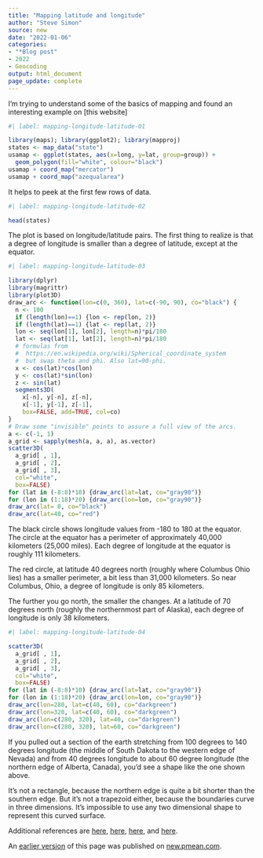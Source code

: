 ```yaml
---
title: "Mapping latitude and longitude"
author: "Steve Simon"
source: new
date: "2022-01-06"
categories: 
- "*Blog post"
- 2022
- Geocoding
output: html_document
page_update: complete
---
```


I'm trying to understand some of the basics of mapping and found an interesting example on [this website]

```r
#| label: mapping-longitude-latitude-01

library(maps); library(ggplot2); library(mapproj)
states <- map_data("state")
usamap <- ggplot(states, aes(x=long, y=lat, group=group)) +
  geom_polygon(fill="white", colour="black")
usamap + coord_map("mercator")
usamap + coord_map("azequalarea") 
```

It helps to peek at the first few rows of data.

```r
#| label: mapping-longitude-latitude-02

head(states)
```

The plot is based on longitude/latitude pairs. The first thing to realize is that a degree of longitude is smaller than a degree of latitude, except at the equator. 

```r
#| label: mapping-longitude-latitude-03

library(dplyr)
library(magrittr)
library(plot3D)
draw_arc <- function(lon=c(0, 360), lat=c(-90, 90), co="black") {
  n <- 100
  if (length(lon)==1) {lon <- rep(lon, 2)}
  if (length(lat)==1) {lat <- rep(lat, 2)}
  lon <- seq(lon[1], lon[2], length=n)*pi/180
  lat <- seq(lat[1], lat[2], length=n)*pi/180
  # formulas from 
  #  https://en.wikipedia.org/wiki/Spherical_coordinate_system
  #  but swap theta and phi. Also lat=90-phi.
  x <- cos(lat)*cos(lon)
  y <- cos(lat)*sin(lon)
  z <- sin(lat)
  segments3D(
    x[-n], y[-n], z[-n], 
    x[-1], y[-1], z[-1], 
    box=FALSE, add=TRUE, col=co)
}
# Draw some "invisible" points to assure a full view of the arcs.
a <- c(-1, 1)
a_grid <- sapply(mesh(a, a, a), as.vector)
scatter3D(
  a_grid[ , 1], 
  a_grid[ , 2], 
  a_grid[ , 3], 
  col="white", 
  box=FALSE)  
for (lat in (-8:8)*10) {draw_arc(lat=lat, co="gray90")}
for (lon in (1:18)*20) {draw_arc(lon=lon, co="gray90")}
draw_arc(lat= 0, co="black")
draw_arc(lat=40, co="red")
```

The black circle shows longitude values from -180 to 180 at the equator. The circle at the equator has a perimeter of approximately 40,000 kilometers (25,000 miles). Each degree of longitude at the equator is roughly 111 kilometers.

The red circle, at latitude 40 degrees north (roughly where Columbus Ohio lies) has a smaller perimeter, a bit less than 31,000 kilometers. So near Columbus, Ohio, a degree of longitude is only 85 kilometers.

The further you go north, the smaller the changes. At a latitude of 70 degrees north (roughly the northernmost part of Alaska), each degree of longitude is only 38 kilometers.

```r
#| label: mapping-longitude-latitude-04

scatter3D(
  a_grid[ , 1], 
  a_grid[ , 2], 
  a_grid[ , 3], 
  col="white", 
  box=FALSE)  
for (lat in (-8:8)*10) {draw_arc(lat=lat, co="gray90")}
for (lon in (1:18)*20) {draw_arc(lon=lon, co="gray90")}
draw_arc(lon=280, lat=c(40, 60), co="darkgreen")
draw_arc(lon=320, lat=c(40, 60), co="darkgreen")
draw_arc(lon=c(280, 320), lat=40, co="darkgreen")
draw_arc(lon=c(280, 320), lat=60, co="darkgreen")
```

If you pulled out a section of the earth stretching from 100 degrees to 140 degrees longitude (the middle of South Dakota to the western edge of Nevada) and from 40 degrees longitude to about 60 degree longitude (the northern edge of Alberta, Canada), you'd see a shape like the one shown above.

It's not a rectangle, because the northern edge is quite a bit shorter than the southern edge. But it's not a trapezoid either, because the boundaries curve in three dimensions. It's impossible to use any two dimensional shape to represent this curved surface.

Additional references are [here][ucs1], [here][ear1], [here][mgi1], and [here][tid1].

[ucs1]: https://www.nceas.ucsb.edu/sites/default/files/2020-04/OverviewCoordinateReferenceSystems.pdf
[ear1]: https://www.earthdatascience.org/courses/earth-analytics/spatial-data-r/understand-epsg-wkt-and-other-crs-definition-file-types/
[mgi1]: https://mgimond.github.io/Spatial/coordinate-systems-in-r.html
[tid1]: https://ggplot2.tidyverse.org/reference/coord_map.html
[rpu1]: https://rpubs.com/Augusto86/697809

An [earlier version][sim2] of this page was published on [new.pmean.com][sim1].

[sim1]: http://new.pmean.com
[sim2]: http://new.pmean.com/mapping-longitude-latitude/
